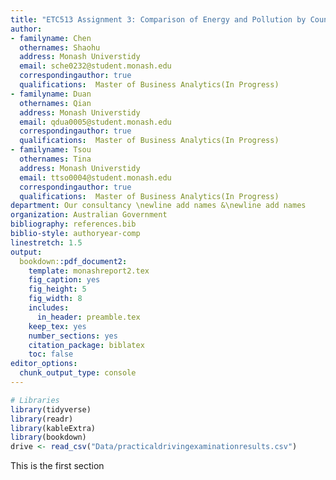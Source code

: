 ```yaml
---
title: "ETC513 Assignment 3: Comparison of Energy and Pollution by Country"
author:
- familyname: Chen
  othernames: Shaohu
  address: Monash Universtidy
  email: sche0232@student.monash.edu
  correspondingauthor: true
  qualifications:  Master of Business Analytics(In Progress)
- familyname: Duan
  othernames: Qian
  address: Monash Universtidy
  email: qdua0005@student.monash.edu
  correspondingauthor: true
  qualifications:  Master of Business Analytics(In Progress)
- familyname: Tsou
  othernames: Tina
  address: Monash Universtidy
  email: ttso0004@student.monash.edu
  correspondingauthor: true
  qualifications:  Master of Business Analytics(In Progress)
department: Our consultancy \newline add names &\newline add names
organization: Australian Government 
bibliography: references.bib
biblio-style: authoryear-comp
linestretch: 1.5
output:
  bookdown::pdf_document2:
    template: monashreport2.tex
    fig_caption: yes
    fig_height: 5
    fig_width: 8
    includes:
      in_header: preamble.tex
    keep_tex: yes
    number_sections: yes
    citation_package: biblatex
    toc: false
editor_options: 
  chunk_output_type: console
---
```


```r
# Libraries
library(tidyverse)
library(readr)
library(kableExtra)
library(bookdown)
drive <- read_csv("Data/practicaldrivingexaminationresults.csv")
```

\section*{Introduction}




\section*{Step 1}

This is the first section 



\section*{Step 2}


\section*{Step 3}

